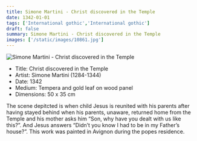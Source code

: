 ```yaml
---
title: Simone Martini - Christ discovered in the Temple
date: 1342-01-01
tags: ['International gothic','International gothic']
draft: false
summary: Simone Martini - Christ discovered in the Temple
images: ['/static/images/10861.jpg']
---
```


![Simone Martini - Christ discovered in the Temple](/static/images/10861.jpg)

* Title: Christ discovered in the Temple
* Artist: Simone Martini (1284-1344)
* Date: 1342
* Medium: Tempera and gold leaf on wood panel
* Dimensions: 50 x 35 cm

The scene depitcted is when child Jesus is reunited with his parents after having stayed behind when his parents, unaware, returned home from the Temple and his mother asks him “Son, why have you dealt with us like this?”. And Jesus answers “Didn’t you know I had to be in my Father’s house?”. This work was painted in Avignon during the popes residence. 
